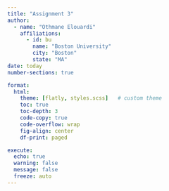 ```yaml
---
title: "Assignment 3"
author: 
  - name: "Othmane Elouardi"
    affiliations:
      - id: bu
        name: "Boston University"
        city: "Boston"
        state: "MA"
date: today
number-sections: true

format:
  html:
    theme: [flatly, styles.scss]   # custom theme
    toc: true
    toc-depth: 3
    code-copy: true
    code-overflow: wrap
    fig-align: center
    df-print: paged

execute:
  echo: true        
  warning: false    
  message: false    
  freeze: auto     
---
```


